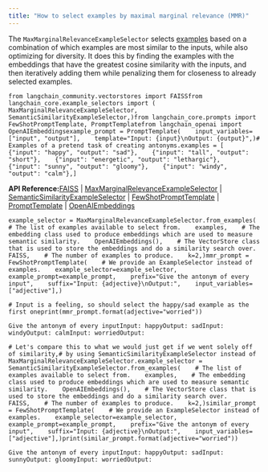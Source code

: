 ```yaml
---
title: "How to select examples by maximal marginal relevance (MMR)"
---
```


The `MaxMarginalRelevanceExampleSelector` selects [examples](/oss/concepts/example_selectors) based on a combination of which examples are most similar to the inputs, while also optimizing for diversity. It does this by finding the examples with the embeddings that have the greatest cosine similarity with the inputs, and then iteratively adding them while penalizing them for closeness to already selected examples.

```
from langchain_community.vectorstores import FAISSfrom langchain_core.example_selectors import (    MaxMarginalRelevanceExampleSelector,    SemanticSimilarityExampleSelector,)from langchain_core.prompts import FewShotPromptTemplate, PromptTemplatefrom langchain_openai import OpenAIEmbeddingsexample_prompt = PromptTemplate(    input_variables=["input", "output"],    template="Input: {input}\nOutput: {output}",)# Examples of a pretend task of creating antonyms.examples = [    {"input": "happy", "output": "sad"},    {"input": "tall", "output": "short"},    {"input": "energetic", "output": "lethargic"},    {"input": "sunny", "output": "gloomy"},    {"input": "windy", "output": "calm"},]
```

**API Reference:**[FAISS](https://python.langchain.com/api_reference/community/vectorstores/langchain_community.vectorstores.faiss.FAISS.html) | [MaxMarginalRelevanceExampleSelector](https://python.langchain.com/api_reference/core/example_selectors/langchain_core.example_selectors.semantic_similarity.MaxMarginalRelevanceExampleSelector.html) | [SemanticSimilarityExampleSelector](https://python.langchain.com/api_reference/core/example_selectors/langchain_core.example_selectors.semantic_similarity.SemanticSimilarityExampleSelector.html) | [FewShotPromptTemplate](https://python.langchain.com/api_reference/core/prompts/langchain_core.prompts.few_shot.FewShotPromptTemplate.html) | [PromptTemplate](https://python.langchain.com/api_reference/core/prompts/langchain_core.prompts.prompt.PromptTemplate.html) | [OpenAIEmbeddings](https://python.langchain.com/api_reference/openai/embeddings/langchain_openai.embeddings.base.OpenAIEmbeddings.html)

```
example_selector = MaxMarginalRelevanceExampleSelector.from_examples(    # The list of examples available to select from.    examples,    # The embedding class used to produce embeddings which are used to measure semantic similarity.    OpenAIEmbeddings(),    # The VectorStore class that is used to store the embeddings and do a similarity search over.    FAISS,    # The number of examples to produce.    k=2,)mmr_prompt = FewShotPromptTemplate(    # We provide an ExampleSelector instead of examples.    example_selector=example_selector,    example_prompt=example_prompt,    prefix="Give the antonym of every input",    suffix="Input: {adjective}\nOutput:",    input_variables=["adjective"],)
```

```
# Input is a feeling, so should select the happy/sad example as the first oneprint(mmr_prompt.format(adjective="worried"))
```

```
Give the antonym of every inputInput: happyOutput: sadInput: windyOutput: calmInput: worriedOutput:
```

```
# Let's compare this to what we would just get if we went solely off of similarity,# by using SemanticSimilarityExampleSelector instead of MaxMarginalRelevanceExampleSelector.example_selector = SemanticSimilarityExampleSelector.from_examples(    # The list of examples available to select from.    examples,    # The embedding class used to produce embeddings which are used to measure semantic similarity.    OpenAIEmbeddings(),    # The VectorStore class that is used to store the embeddings and do a similarity search over.    FAISS,    # The number of examples to produce.    k=2,)similar_prompt = FewShotPromptTemplate(    # We provide an ExampleSelector instead of examples.    example_selector=example_selector,    example_prompt=example_prompt,    prefix="Give the antonym of every input",    suffix="Input: {adjective}\nOutput:",    input_variables=["adjective"],)print(similar_prompt.format(adjective="worried"))
```

```
Give the antonym of every inputInput: happyOutput: sadInput: sunnyOutput: gloomyInput: worriedOutput:
```
